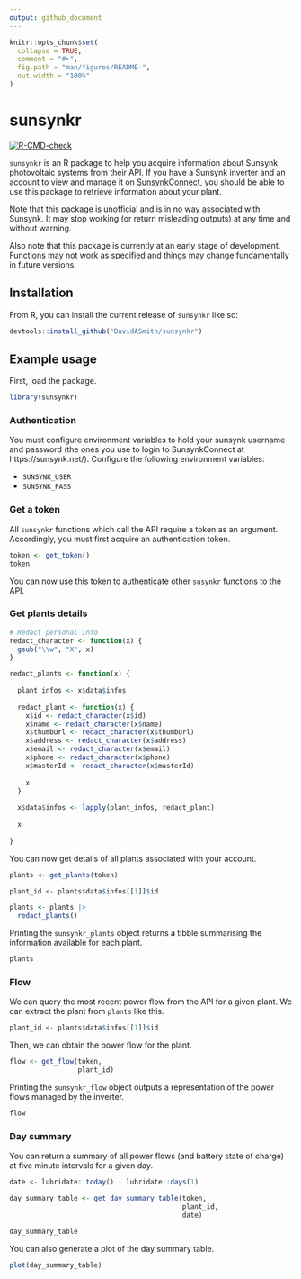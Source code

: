 ```yaml
---
output: github_document
---
```


<!-- README.md is generated from README.Rmd. Please edit that file -->

```r
knitr::opts_chunk$set(
  collapse = TRUE,
  comment = "#>",
  fig.path = "man/figures/README-",
  out.width = "100%"
)
```

# sunsynkr

<!-- badges: start -->
[![R-CMD-check](https://github.com/DavidASmith/sunsynkr/actions/workflows/R-CMD-check.yaml/badge.svg)](https://github.com/DavidASmith/sunsynkr/actions/workflows/R-CMD-check.yaml)
<!-- badges: end -->

`sunsynkr` is an R package to help you acquire information about Sunsynk photovoltaic systems from their API. If you have a Sunsynk inverter and an account to view and manage it on [SunsynkConnect](https://sunsynk.net/), you should be able to use this package to retrieve information about your plant. 

Note that this package is unofficial and is in no way associated with Sunsynk. It may stop working (or return misleading outputs) at any time and without warning.

Also note that this package is currently at an early stage of development. Functions may not work as specified and things may change fundamentally in future versions. 

## Installation

From R, you can install the current release of `sunsynkr` like so:

``` r
devtools::install_github("DavidASmith/sunsynkr")
```

## Example usage

First, load the package.

```r
library(sunsynkr)
```

### Authentication

You must configure environment variables to hold your sunsynk username and password (the ones you use to login to SunsynkConnect at https://sunsynk.net/). Configure the following environment variables:

- `SUNSYNK_USER`
- `SUNSYNK_PASS`

### Get a token

All `sunsynkr` functions which call the API require a token as an argument. Accordingly, you must first acquire an authentication token.

```r
token <- get_token()
token
```

You can now use this token to authenticate other `susynkr` functions to the API.

### Get plants details

```r
# Redact personal info
redact_character <- function(x) {
  gsub("\\w", "X", x)
}

redact_plants <- function(x) {
  
  plant_infos <- x$data$infos
  
  redact_plant <- function(x) {
    x$id <- redact_character(x$id)
    x$name <- redact_character(x$name)
    x$thumbUrl <- redact_character(x$thumbUrl)
    x$address <- redact_character(x$address)
    x$email <- redact_character(x$email)
    x$phone <- redact_character(x$phone)
    x$masterId <- redact_character(x$masterId)
    
    x
  }
  
  x$data$infos <- lapply(plant_infos, redact_plant)
  
  x
  
}

```

You can now get details of all plants associated with your account.

```r
plants <- get_plants(token)

```

```r
plant_id <- plants$data$infos[[1]]$id

plants <- plants |> 
  redact_plants()
```

Printing the `sunsynkr_plants` object returns a tibble summarising the information available for each plant.

```r
plants

```

### Flow

We can query the most recent power flow from the API for a given plant. We can extract the plant from `plants` like this. 

```r
plant_id <- plants$data$infos[[1]]$id
```

Then, we can obtain the power flow for the plant.

```r
flow <- get_flow(token, 
                 plant_id)

```

Printing the `sunsynkr_flow` object outputs a representation of the power flows managed by the inverter.

```r
flow
```

### Day summary

You can return a summary of all power flows (and battery state of charge) at five minute intervals for a given day.

```r

date <- lubridate::today() - lubridate::days(1)

day_summary_table <- get_day_summary_table(token, 
                                           plant_id, 
                                           date)

day_summary_table
```

You can also generate a plot of the day summary table.

```r
plot(day_summary_table)
```

